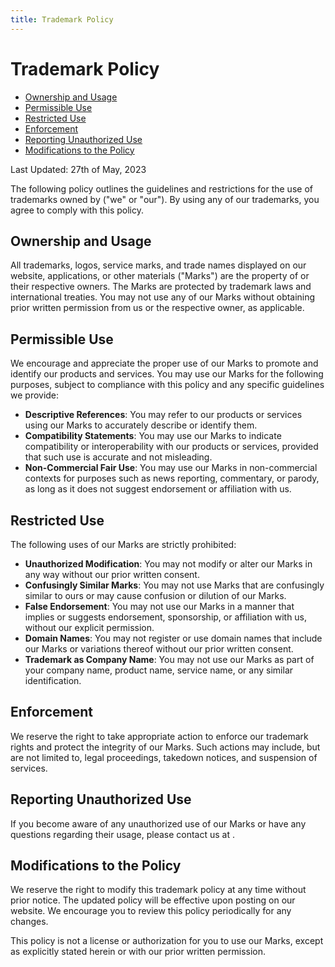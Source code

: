 ```yaml
---
title: Trademark Policy
---
```


<main className="max-w-3xl mx-auto pb-28">
    <div className="px-4 sm:px-6 md:px-8 relative max-w-5xl mx-auto pt-20 sm:pt-24 lg:pt-32 pb-20 sm:pb-24 lg:pb-32">
        <h1 className="text-slate-900 font-extrabold text-4xl sm:text-5xl lg:text-6xl tracking-tight text-center dark:text-white" id="trademark-policy">
            Trademark Policy
        </h1>
    </div>
    <ul role="list" className="list-disc">
        <li><a href="#ownership-and-usage">Ownership and Usage</a></li>
        <li><a href="#permissible-use">Permissible Use</a></li>
        <li><a href="#restricted-use">Restricted Use</a></li>
        <li><a href="#enforcement">Enforcement</a></li>
        <li><a href="#reporting-unauthorized-use">Reporting Unauthorized Use</a></li>
        <li><a href="#modifications-to-the-policy">Modifications to the Policy</a></li>
    </ul>
    <p className="pt-10 pb-5">Last Updated: 27th of May, 2023</p>
    <p className="pb-5">
        The following policy outlines the guidelines and restrictions for the use of trademarks owned by <b><SiteName /></b> ("we" or "our"). By using any of our trademarks, you agree to comply with this policy.
    </p>
    <h2 id="ownership-and-usage" className="text-2xl font-extrabold tracking-tight text-slate-900 dark:text-slate-200 md:text-3xl pt-5 pb-5">
        Ownership and Usage
    </h2>
    <p className="pb-5">
        All trademarks, logos, service marks, and trade names displayed on our website, applications, or other materials ("Marks") are the property of <b><SiteName /></b> or their respective owners. The Marks are protected by trademark laws and international treaties. You may not use any of our Marks without obtaining prior written permission from us or the respective owner, as applicable.
    </p>
    <h2 id="permissible-use" className="text-2xl font-extrabold tracking-tight text-slate-900 dark:text-slate-200 md:text-3xl pt-5 pb-5">
        Permissible Use
    </h2>
    <p className="pb-5">
        We encourage and appreciate the proper use of our Marks to promote and identify our products and services. You may use our Marks for the following purposes, subject to compliance with this policy and any specific guidelines we provide:
    </p>
    <ul role="list" className="list-disc">
        <li><b>Descriptive References</b>: You may refer to our products or services using our Marks to accurately describe or identify them.</li>
        <li><b>Compatibility Statements</b>: You may use our Marks to indicate compatibility or interoperability with our products or services, provided that such use is accurate and not misleading.</li>
        <li><b>Non-Commercial Fair Use</b>: You may use our Marks in non-commercial contexts for purposes such as news reporting, commentary, or parody, as long as it does not suggest endorsement or affiliation with us.</li>
    </ul>
    <h2 id="restricted-use" className="text-2xl font-extrabold tracking-tight text-slate-900 dark:text-slate-200 md:text-3xl pt-5 pb-5">
        Restricted Use
    </h2>
    <p className="pb-5">
        The following uses of our Marks are strictly prohibited:
    </p>
    <ul role="list" className="list-disc">
        <li><b>Unauthorized Modification</b>: You may not modify or alter our Marks in any way without our prior written consent.</li>
        <li><b>Confusingly Similar Marks</b>: You may not use Marks that are confusingly similar to ours or may cause confusion or dilution of our Marks.</li>
        <li><b>False Endorsement</b>: You may not use our Marks in a manner that implies or suggests endorsement, sponsorship, or affiliation with us, without our explicit permission.</li>
        <li><b>Domain Names</b>: You may not register or use domain names that include our Marks or variations thereof without our prior written consent.</li>
        <li><b>Trademark as Company Name</b>: You may not use our Marks as part of your company name, product name, service name, or any similar identification.</li>
    </ul>
    <h2 id="enforcement" className="text-2xl font-extrabold tracking-tight text-slate-900 dark:text-slate-200 md:text-3xl pt-5 pb-5">
        Enforcement
    </h2>
    <p className="pb-5">
        We reserve the right to take appropriate action to enforce our trademark rights and protect the integrity of our Marks. Such actions may include, but are not limited to, legal proceedings, takedown notices, and suspension of services.
    </p>
    <h2 id="reporting-unauthorized-use" className="text-2xl font-extrabold tracking-tight text-slate-900 dark:text-slate-200 md:text-3xl pt-5 pb-5">
        Reporting Unauthorized Use
    </h2>
    <p className="pb-5">
        If you become aware of any unauthorized use of our Marks or have any questions regarding their usage, please contact us at <b><ContactEmail /></b>.
    </p>
    <h2 id="modifications-to-the-policy" className="text-2xl font-extrabold tracking-tight text-slate-900 dark:text-slate-200 md:text-3xl pt-5 pb-5">
        Modifications to the Policy
    </h2>
    <p className="pb-5">
        We reserve the right to modify this trademark policy at any time without prior notice. The updated policy will be effective upon posting on our website. We encourage you to review this policy periodically for any changes.
    </p>
    <p className="pb-5">
        This policy is not a license or authorization for you to use our Marks, except as explicitly stated herein or with our prior written permission.
    </p>
</main>